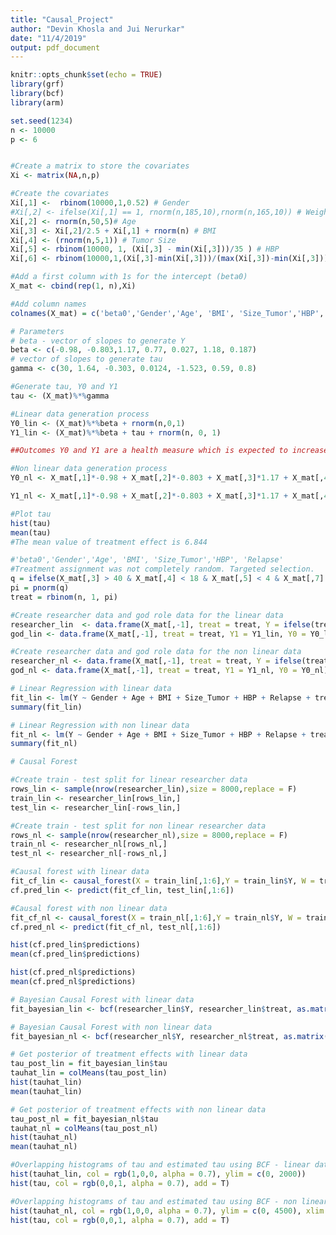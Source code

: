 ```yaml
---
title: "Causal_Project"
author: "Devin Khosla and Jui Nerurkar"
date: "11/4/2019"
output: pdf_document
---
```


```r
knitr::opts_chunk$set(echo = TRUE)
library(grf)
library(bcf)
library(arm)
```

```r
set.seed(1234)
n <- 10000
p <- 6


#Create a matrix to store the covariates
Xi <- matrix(NA,n,p)

#Create the covariates
Xi[,1] <-  rbinom(10000,1,0.52) # Gender
#Xi[,2] <- ifelse(Xi[,1] == 1, rnorm(n,185,10),rnorm(n,165,10)) # Weight
Xi[,2] <- rnorm(n,50,5)# Age
Xi[,3] <- Xi[,2]/2.5 + Xi[,1] + rnorm(n) # BMI
Xi[,4] <- (rnorm(n,5,1)) # Tumor Size
Xi[,5] <- rbinom(10000, 1, (Xi[,3] - min(Xi[,3]))/35 ) # HBP
Xi[,6] <- rbinom(10000,1,(Xi[,3]-min(Xi[,3]))/(max(Xi[,3])-min(Xi[,3]))) # Relapse

```

```r
#Add a first column with 1s for the intercept (beta0)
X_mat <- cbind(rep(1, n),Xi)

#Add column names
colnames(X_mat) = c('beta0','Gender','Age', 'BMI', 'Size_Tumor','HBP', 'Relapse')

# Parameters 
# beta - vector of slopes to generate Y
beta <- c(-0.98, -0.803,1.17, 0.77, 0.027, 1.18, 0.187)
# vector of slopes to generate tau
gamma <- c(30, 1.64, -0.303, 0.0124, -1.523, 0.59, 0.8)

#Generate tau, Y0 and Y1
tau <- (X_mat)%*%gamma

```

```r
#Linear data generation process
Y0_lin <- (X_mat)%*%beta + rnorm(n,0,1)
Y1_lin <- (X_mat)%*%beta + tau + rnorm(n, 0, 1)

##Outcomes Y0 and Y1 are a health measure which is expected to increase with treatment.
```

```r
#Non linear data generation process
Y0_nl <- X_mat[,1]*-0.98 + X_mat[,2]*-0.803 + X_mat[,3]*1.17 + X_mat[,4]*log(seq(4,n+3, 1)) + X_mat[,5]*runif(n, 1, 20) + X_mat[,6]*1.18 + X_mat[,7]*runif(n, 0.1, 2)+ rnorm(n,0,1)

Y1_nl <- X_mat[,1]*-0.98 + X_mat[,2]*-0.803 + X_mat[,3]*1.17 + X_mat[,4]*log(seq(4,n+3, 1)) + X_mat[,5]*runif(n, 1, 20) + X_mat[,6]*1.18 + X_mat[,7]*runif(n, 0.1, 2)+ tau + rnorm(n,0,1)
```


```r
#Plot tau
hist(tau)
mean(tau)
#The mean value of treatment effect is 6.844
```

```r
#'beta0','Gender','Age', 'BMI', 'Size_Tumor','HBP', 'Relapse'
#Treatment assignment was not completely random. Targeted selection.
q = ifelse(X_mat[,3] > 40 & X_mat[,4] < 18 & X_mat[,5] < 4 & X_mat[,7] == 0, -1, 1)
pi = pnorm(q)
treat = rbinom(n, 1, pi)
```

```r
#Create researcher data and god role data for the linear data
researcher_lin  <- data.frame(X_mat[,-1], treat = treat, Y = ifelse(treat == 1, Y1_lin, Y0_lin))
god_lin <- data.frame(X_mat[,-1], treat = treat, Y1 = Y1_lin, Y0 = Y0_lin)

#Create researcher data and god role data for the non linear data
researcher_nl <- data.frame(X_mat[,-1], treat = treat, Y = ifelse(treat == 1, Y1_nl, Y0_nl))
god_nl <- data.frame(X_mat[,-1], treat = treat, Y1 = Y1_nl, Y0 = Y0_nl)
```


```r
# Linear Regression with linear data
fit_lin <- lm(Y ~ Gender + Age + BMI + Size_Tumor + HBP + Relapse + treat,data = researcher_lin)
summary(fit_lin)
```

```r
# Linear Regression with non linear data
fit_nl <- lm(Y ~ Gender + Age + BMI + Size_Tumor + HBP + Relapse + treat,data = researcher_nl)
summary(fit_nl)
```

```r
# Causal Forest

#Create train - test split for linear researcher data
rows_lin <- sample(nrow(researcher_lin),size = 8000,replace = F)
train_lin <- researcher_lin[rows_lin,]
test_lin <- researcher_lin[-rows_lin,]

#Create train - test split for non linear researcher data
rows_nl <- sample(nrow(researcher_nl),size = 8000,replace = F)
train_nl <- researcher_nl[rows_nl,]
test_nl <- researcher_nl[-rows_nl,]
```

```r
#Causal forest with linear data
fit_cf_lin <- causal_forest(X = train_lin[,1:6],Y = train_lin$Y, W = train_lin$treat)
cf.pred_lin <- predict(fit_cf_lin, test_lin[,1:6])

#Causal forest with non linear data
fit_cf_nl <- causal_forest(X = train_nl[,1:6],Y = train_nl$Y, W = train_nl$treat)
cf.pred_nl <- predict(fit_cf_nl, test_nl[,1:6])
```

```r
hist(cf.pred_lin$predictions)
mean(cf.pred_lin$predictions)

hist(cf.pred_nl$predictions)
mean(cf.pred_nl$predictions)
```

```r
# Bayesian Causal Forest with linear data
fit_bayesian_lin <- bcf(researcher_lin$Y, researcher_lin$treat, as.matrix(researcher_lin[,1:6]), pihat = pi, nburn = 2000, nsim = 2000)

# Bayesian Causal Forest with non linear data
fit_bayesian_nl <- bcf(researcher_nl$Y, researcher_nl$treat, as.matrix(researcher_nl[,1:6]), pihat = pi, nburn = 2000, nsim = 2000)
```


```r
# Get posterior of treatment effects with linear data
tau_post_lin = fit_bayesian_lin$tau
tauhat_lin = colMeans(tau_post_lin)
hist(tauhat_lin)
mean(tauhat_lin)

```

```r
# Get posterior of treatment effects with non linear data
tau_post_nl = fit_bayesian_nl$tau
tauhat_nl = colMeans(tau_post_nl)
hist(tauhat_nl)
mean(tauhat_nl)
```


```r
#Overlapping histograms of tau and estimated tau using BCF - linear data
hist(tauhat_lin, col = rgb(1,0,0, alpha = 0.7), ylim = c(0, 2000))
hist(tau, col = rgb(0,0,1, alpha = 0.7), add = T)

#Overlapping histograms of tau and estimated tau using BCF - non linear data
hist(tauhat_nl, col = rgb(1,0,0, alpha = 0.7), ylim = c(0, 4500), xlim = c(0, 15))
hist(tau, col = rgb(0,0,1, alpha = 0.7), add = T)
```



